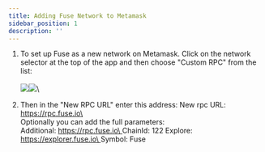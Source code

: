 ```yaml
---
title: Adding Fuse Network to Metamask
sidebar_position: 1
description: ''
---
```


1. To set up Fuse as a new network on Metamask. Click on the network selector at the top of the app and then choose "Custom RPC" from the list:\
   \
   ![](/img/assets_-MRxFOj-hfekokMwcTbddggN_-MVohzwcoaqm5IBcGGhf_-MVoj0Lx1BPLqn3p7MB__image.webp)![](/img/assMRxFOj-hfekokMwcTbddggN_-MVohzwcoaqm5IBcGGhf_-MVoj0Lx1BPLqn3p7MB__image.webp)\

2. Then in the "New RPC URL" enter this address: New rpc URL: https://rpc.fuse.io\
   \
   Optionally you can add the full parameters:\
   Additional: [https://rpc.fuse.io\
   ](https://rpc.fuse.io)ChainId: 122
   Explore: [https://explorer.fuse.io\
   ](https://explorer.fuse.io/)Symbol: Fuse
